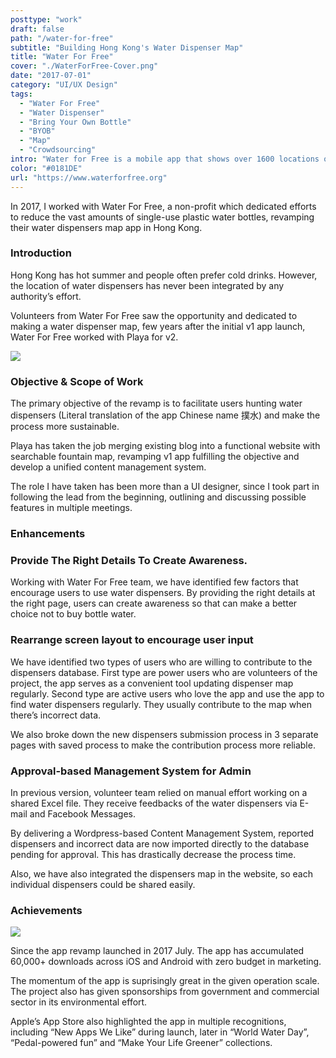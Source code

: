 ```yaml
---
posttype: "work"
draft: false
path: "/water-for-free"
subtitle: "Building Hong Kong's Water Dispenser Map"
title: "Water For Free"
cover: "./WaterForFree-Cover.png"
date: "2017-07-01"
category: "UI/UX Design"
tags:
  - "Water For Free"
  - "Water Dispenser"
  - "Bring Your Own Bottle"
  - "BYOB"
  - "Map"
  - "Crowdsourcing"
intro: "Water for Free is a mobile app that shows over 1600 locations of water dispensers in Hong Kong and Macau. It is an effort to reduce the vast amounts single-use beverage containers entering our landfills and oceans everyday."
color: "#0181DE"
url: "https://www.waterforfree.org"
---
```



<ZoomImage src={W4F3} />

In 2017, I worked with Water For Free, a non-profit which dedicated efforts to reduce the vast amounts of single-use plastic water bottles, revamping their water dispensers map app in Hong Kong.

### Introduction

Hong Kong has hot summer and people often prefer cold drinks. However, the location of water dispensers has never been integrated by any authority’s effort.

Volunteers from Water For Free saw the opportunity and dedicated to making a water dispenser map, few years after the initial v1 app launch, Water For Free worked with Playa for v2.

![](./Compare.png)

### Objective & Scope of Work

The primary objective of the revamp is to facilitate users hunting water dispensers (Literal translation of the app Chinese name 撲水) and make the process more sustainable.

Playa has taken the job merging existing blog into a functional website with searchable fountain map, revamping v1 app fulfilling the objective and develop a unified content management system.

The role I have taken has been more than a UI designer, since I took part in following the lead from the beginning, outlining and discussing possible features in multiple meetings.

### Enhancements

### Provide The Right Details To Create Awareness.

Working with Water For Free team, we have identified few factors that encourage users to use water dispensers. By providing the right details at the right page, users can create awareness so that can make a better choice not to buy bottle water.

<ZoomImage src={W4FCaption1} />

### Rearrange screen layout to encourage user input

We have identified two types of users who are willing to contribute to the dispensers database. First type are power users who are volunteers of the project, the app serves as a convenient tool updating dispenser map regularly. Second type are active users who love the app and use the app to find water dispensers regularly. They usually contribute to the map when there’s incorrect data.

<ZoomImage src={W4FCaption2} />

We also broke down the new dispensers submission process in 3 separate pages with saved process to make the contribution process more reliable.

### Approval-based Management System for Admin

In previous version, volunteer team relied on manual effort working on a shared Excel file. They receive feedbacks of the water dispensers via E-mail and Facebook Messages.

By delivering a Wordpress-based Content Management System, reported dispensers and incorrect data are now imported directly to the database pending for approval. This has drastically decrease the process time.

<ZoomImage src={W4FWeb1} />

Also, we have also integrated the dispensers map in the website, so each individual dispensers could be shared easily.

### Achievements

![](./W4F-AppStore.png)

Since the app revamp launched in 2017 July. The app has accumulated 60,000+ downloads across iOS and Android with zero budget in marketing.

The momentum of the app is suprisingly great in the given operation scale. The project also has given sponsorships from government and commercial sector in its environmental effort.

Apple’s App Store also highlighted the app in multiple recognitions, including “New Apps We Like” during launch, later in “World Water Day”, “Pedal-powered fun” and “Make Your Life Greener” collections.

<GridBlock>
  <Data caption="Client" nodata="Water for Free" />
  <Data
    caption="Roles"
    nodata="Project Manager, UI Designer, Visual Designer"
  />
  <Data caption="Development Timeframe" nodata="4 months" />
  <Data
    caption="Development Timeframe"
    nodata="iOS & Android App, Website, Content Management System, Design Tokens"
  />
  <Data caption="App Installs" nodata="60,000+" />
  <Data caption="Launched In" nodata="2017 July" />
</GridBlock>
